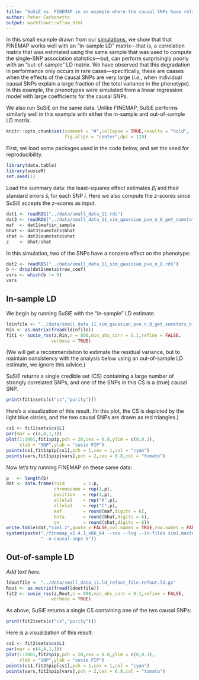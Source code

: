 ```yaml
---
title: "SuSiE vs. FINEMAP in an example where the causal SNPs have relatively large effects"
author: Peter Carbonetto
output: workflowr::wflow_html
---
```


In this small example drawn from our [simulations][dsc], we show that
that FINEMAP works well with an "in-sample LD" matrix---that is, a
correlation matrix that was estimated using the same sample that was
used to compute the single-SNP association statistics---but, can
perform surprisingly poorly with an "out-of-sample" LD matrix. We have
observed that this degradation in performance only occurs in rare
cases---specifically, these are caases when the effects of the causal
SNPs are very large (*i.e.*, when individual causal SNPs explain a
large fraction of the total variance in the phenotype). In this
example, the phenotypes were simulated from a linear regression model
with large coefficients for the causal SNPs.

We also run SuSiE on the same data. Unlike FINEMAP, SuSiE performs
similarly well in this example with either the in-sample and
out-of-sample LD matrix.

```r
knitr::opts_chunk$set(comment = "#",collapse = TRUE,results = "hold",
                      fig.align = "center",dpi = 120)
```

First, we load some packages used in the code below, and set the seed
for reproducibility.

```r
library(data.table)
library(susieR)
set.seed(1)
```

Load the summary data: the least-squares effect estimates
$\hat{\beta}_i$ and their standard errors $\hat{s}_i$ for each SNP
$i$. Here we also compute the *z*-scores since SuSiE accepts the
*z*-scores as input.

```r
dat1 <- readRDS("../data/small_data_11.rds")
dat3 <- readRDS("../data/small_data_11_sim_gaussian_pve_n_8_get_sumstats_n_1.rds")
maf  <- dat1$maf$in_sample
bhat <- dat3$sumstats$bhat
shat <- dat3$sumstats$shat
z    <- bhat/shat
```

In this simulation, two of the SNPs have a nonzero effect on the
phenotype:

```r
dat2 <- readRDS("../data/small_data_11_sim_gaussian_pve_n_8.rds")
b <- drop(dat2$meta$true_coef)
vars <- which(b != 0)
vars
```

In-sample LD
------------

We begin by running SuSiE with the "in-sample" LD estimate.

```r
ldinfile <- "../data/small_data_11_sim_gaussian_pve_n_8_get_sumstats_n_1.ld_sample_n_file.in_n.ld.gz"
Rin <- as.matrix(fread(ldinfile))
fit1 <- susie_rss(z,Rin,n = 800,min_abs_corr = 0.1,refine = FALSE,
                 verbose = TRUE)
```

(We will get a recommendation to estimate the residual variance, but
to maintain consistency with the analysis below using an out-of-sample
LD estimate, we ignore this advice.)

SuSiE returns a single credible set (CS) containing a large number of strongly
correlated SNPs, and one of the SNPs in this CS is a (true) causal SNP.

```r
print(fit1$sets[c("cs","purity")])
```

Here's a visualization of this result. (In this plot, the CS is
depicted by the light blue circles, and the two causal SNPs are drawn
as red triangles.)

```r
cs1 <- fit1$sets$cs$L1
par(mar = c(4,4,1,1))
plot(1:1001,fit1$pip,pch = 20,cex = 0.8,ylim = c(0,0.1),
     xlab = "SNP",ylab = "susie PIP")
points(cs1,fit1$pip[cs1],pch = 1,cex = 1,col = "cyan")
points(vars,fit1$pip[vars],pch = 2,cex = 0.8,col = "tomato")
```

Now let's try running FINEMAP on these same data:

```r
p   <- length(b)
dat <- data.frame(rsid       = 1:p,
                  chromosome = rep(1,p),
                  position   = rep(1,p),
                  allele1    = rep("A",p),
                  allele2    = rep("C",p),
                  maf        = round(maf,digits = 6),
                  beta       = round(bhat,digits = 6),
                  se         = round(shat,digits = 6))
write.table(dat,"sim1.z",quote = FALSE,col.names = TRUE,row.names = FALSE)
system(paste("./finemap_v1.4.1_x86_64 --sss --log --in-files sim1.master",
             "--n-causal-snps 5"))
```

Out-of-sample LD
----------------

*Add text here.*

```r
ldoutfile <- "../data/small_data_11.ld_refout_file.refout.ld.gz"
Rout <- as.matrix(fread(ldoutfile))
fit2 <- susie_rss(z,Rout,n = 800,min_abs_corr = 0.1,refine = FALSE,
                 verbose = TRUE)
```

As above, SuSiE returns a single CS containing one of the two causal
SNPs:

```r
print(fit2$sets[c("cs","purity")])
```

Here is a visualization of this result:

```r
cs1 <- fit2$sets$cs$L1
par(mar = c(4,4,1,1))
plot(1:1001,fit2$pip,pch = 20,cex = 0.8,ylim = c(0,0.1),
     xlab = "SNP",ylab = "susie PIP")
points(cs1,fit2$pip[cs1],pch = 1,cex = 1,col = "cyan")
points(vars,fit2$pip[vars],pch = 2,cex = 0.8,col = "tomato")
```

[dsc]: https://github.com/zouyuxin/dsc_susierss

